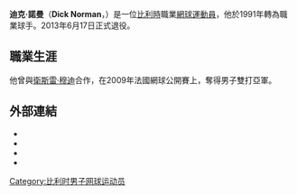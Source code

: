 {{Infobox 网球
|姓名=Dick Norman
|照片=Dick Norman.jpg
|国籍={{BEL}}
|生年=1971年
|生日=3月1日
|出生地={{BEL}}[[瓦勒海姆|瓦勒海姆]]
|居住地= 
|身高=203
|体重=95
|持拍手=左
|反拍=单手
|转职业年=1991年
|球拍=
|球衣=
|球鞋=
|单打最高排名=85（2006年11月16日）
|双打最高排名=10（2010年4月26日）
|现单打排名=
|现双打排名=
|单打冠军头衔=0
|双打冠军头衔=4
|职业战绩=
|奖金=$2,019,581[[美元|美元]]
|澳网最好成绩=第二輪（2006）
|法网最好成绩=第三輪（1997）
|温网最好成绩=第四輪（1995）
|美网最好成绩=第二輪（2002）
|澳網雙打最好成績=第二輪 （2006、2013）
|法網雙打最好成績=亞軍 （2009）
|溫網雙打最好成績=四強 （2009、2010）
|美網雙打最好成績=八強 （2009、2010）
|大满贯个数=
|奥运会最好成绩=
}}

'''迪克·諾曼'''（'''Dick Norman'''，{{bd|1971年|3月1日}}）是一位[[比利時|比利時]]職業[[網球|網球]][[運動員|運動員]]，他於1991年轉為職業球手。2013年6月17日正式退役。

== 職業生涯 ==
他曾與[[衛斯雷·穆迪|衛斯雷·穆迪]]合作，在2009年法國網球公開賽上，奪得男子雙打亞軍。

==外部連結==
* {{Official|http://dicknorman.be/}}
* {{ATP|id=N233}}
* {{ITF Profile|id=10002139}}
* {{DavisCupplayerlink|id=10002139}}

{{DEFAULTSORT:Norman, Dick}}

[[Category:比利时男子网球运动员|Category:比利时男子网球运动员]]